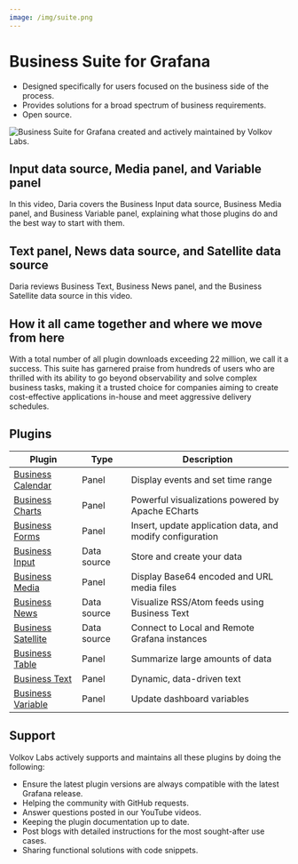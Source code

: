 ```yaml
---
image: /img/suite.png
---
```



# Business Suite for Grafana

- Designed specifically for users focused on the business side of the process.
- Provides solutions for a broad spectrum of business requirements.
- Open source.

<Image
  title="Business Suite for Grafana created and actively maintained by Volkov Labs."
  src="/img/suite.png"
/>

## Input data source, Media panel, and Variable panel

In this video, Daria covers the Business Input data source, Business Media panel, and Business Variable panel, explaining what those plugins do and the best way to start with them.

<Youtube
  id="K1NHBV5e6VE"
  title="Business Input data source, Media panel, Variable panel | Tutorial for beginners."
/>

## Text panel, News data source, and Satellite data source

Daria reviews Business Text, Business News panel, and the Business Satellite data source in this video.

<Youtube
  id="Go6tdEh96JQ"
  title="Business Text panel, News data source, Satellite data source | Tutorial for beginners."
/>

## How it all came together and where we move from here

With a total number of all plugin downloads exceeding 22 million, we call it a success. This suite has garnered praise from hundreds of users who are thrilled with its ability to go beyond observability and solve complex business tasks, making it a trusted choice for companies aiming to create cost-effective applications in-house and meet aggressive delivery schedules.

<BlogPost id="business-suite-20240802" />

## Plugins

| Plugin                                   | Type        | Description                                               |
| ---------------------------------------- | ----------- | --------------------------------------------------------- |
| [Business Calendar](business-calendar)   | Panel       | Display events and set time range                         |
| [Business Charts](business-charts)       | Panel       | Powerful visualizations powered by Apache ECharts         |
| [Business Forms](business-forms)         | Panel       | Insert, update application data, and modify configuration |
| [Business Input](business-input)         | Data source | Store and create your data                                |
| [Business Media](business-media)         | Panel       | Display Base64 encoded and URL media files                |
| [Business News](business-news)           | Data source | Visualize RSS/Atom feeds using Business Text              |
| [Business Satellite](business-satellite) | Data source | Connect to Local and Remote Grafana instances             |
| [Business Table](business-table)         | Panel       | Summarize large amounts of data                           |
| [Business Text](business-text)           | Panel       | Dynamic, data-driven text                                 |
| [Business Variable](business-variable)   | Panel       | Update dashboard variables                                |

## Support

Volkov Labs actively supports and maintains all these plugins by doing the following:

- Ensure the latest plugin versions are always compatible with the latest Grafana release.
- Helping the community with GitHub requests.
- Answer questions posted in our YouTube videos.
- Keeping the plugin documentation up to date.
- Post blogs with detailed instructions for the most sought-after use cases.
- Sharing functional solutions with code snippets.

<Feedback />
